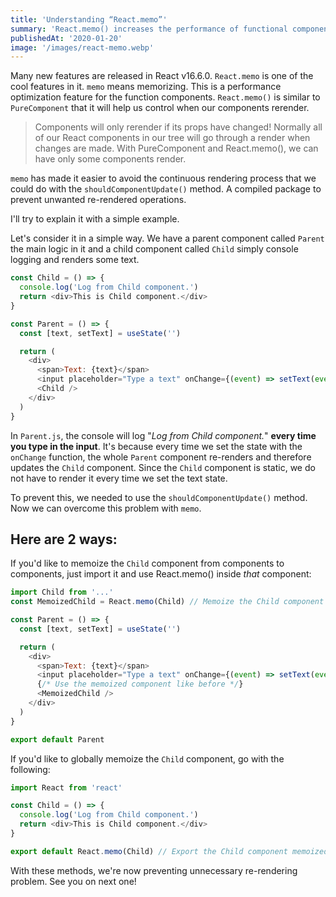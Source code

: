 ```yaml
---
title: 'Understanding “React.memo”'
summary: 'React.memo() increases the performance of functional components by preventing useless renderings. But such performance tweaks must be applied wisely.'
publishedAt: '2020-01-20'
image: '/images/react-memo.webp'
---
```


Many new features are released in React v16.6.0. `React.memo` is one of the cool features in it. `memo` means memorizing. This is a performance optimization feature for the function components. `React.memo()` is similar to `PureComponent` that it will help us control when our components rerender.

> Components will only rerender if its props have changed! Normally all of our React components in our tree will go through a render when changes are made. With PureComponent and React.memo(), we can have only some components render.

`memo` has made it easier to avoid the continuous rendering process that we could do with the `shouldComponentUpdate()` method. A compiled package to prevent unwanted re-rendered operations.

I'll try to explain it with a simple example.

Let's consider it in a simple way. We have a parent component called `Parent` the main logic in it and a child component called `Child` simply console logging and renders some text.

```jsx:Child.js
const Child = () => {
  console.log('Log from Child component.')
  return <div>This is Child component.</div>
}
```

```jsx:Parent.js
const Parent = () => {
  const [text, setText] = useState('')

  return (
    <div>
      <span>Text: {text}</span>
      <input placeholder="Type a text" onChange={(event) => setText(event.target.value)} />
      <Child />
    </div>
  )
}
```

In `Parent.js`, the console will log "_Log from Child component._" **every time you type in the input**. It's because every time we set the state with the `onChange` function, the whole `Parent` component re-renders and therefore updates the `Child` component. Since the `Child` component is static, we do not have to render it every time we set the text state.

To prevent this, we needed to use the `shouldComponentUpdate()` method. Now we can overcome this problem with `memo`.

## Here are 2 ways:

If you'd like to memoize the `Child` component from components to components, just import it and use React.memo() inside _that_ component:

```jsx:Method1.js
import Child from '...'
const MemoizedChild = React.memo(Child) // Memoize the Child component

const Parent = () => {
  const [text, setText] = useState('')

  return (
    <div>
      <span>Text: {text}</span>
      <input placeholder="Type a text" onChange={(event) => setText(event.target.value)} />
      {/* Use the memoized component like before */}
      <MemoizedChild />
    </div>
  )
}

export default Parent
```

If you'd like to globally memoize the `Child` component, go with the following:

```jsx:Method2.js
import React from 'react'

const Child = () => {
  console.log('Log from Child component.')
  return <div>This is Child component.</div>
}

export default React.memo(Child) // Export the Child component memoized default/globally
```

With these methods, we're now preventing unnecessary re-rendering problem. See you on next one!
